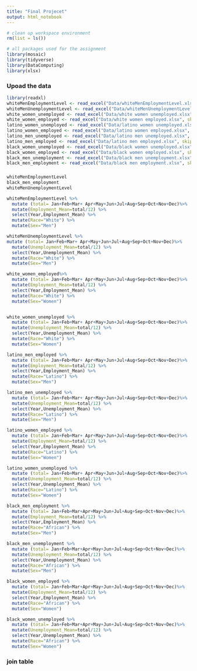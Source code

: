 ```yaml
---
title: "Final Projecet"
output: html_notebook
---
```


```r
# clean up workspace environment
rm(list = ls())

# all packages used for the assignment
library(mosaic)
library(tidyverse)
library(DataComputing)
library(xlsx)
```

### Upoad the data
```r
library(readxl)
whiteMenEmploymentLevel <- read_excel("Data/whiteMenEmploymentLevel.xlsx", skip=12)
whiteMenUnemploymentLevel <- read_excel("Data/whiteMenUnemploymentLevel.xlsx", skip=12)
white_women_unemployed <- read_excel("Data/white women unemployed.xlsx", skip = 12)
white_women_employed <- read_excel("Data/white women employed.xlsx", skip = 12)
latino_women_unemployed <- read_excel("Data/latino women unemployed.xlsx", skip = 12)
latino_women_employed <- read_excel("Data/latino women employed.xlsx", skip = 12)
latino_men_unemployed <- read_excel("Data/latino men unemployed.xlsx", skip = 12)
latino_men_employed <- read_excel("Data/latino men employed.xlsx", skip = 12)
black_women_unemployed <- read_excel("Data/black women unemployed.xlsx", skip = 12)
black_women_employed <- read_excel("Data/black women employed.xlsx", skip = 12)
black_men_unemployment <- read_excel("Data/black men unemployment.xlsx", skip = 12)
black_men_employment <- read_excel("Data/black men employment.xlsx", skip = 12)

```

### 

```r
whiteMenEmploymentLevel
black_men_employment
whiteMenUnemploymentLevel

```

```r
whiteMenEmploymentLevel %>%
  mutate (total= Jan+Feb+Mar+ Apr+May+Jun+Jul+Aug+Sep+Oct+Nov+Dec)%>%
  mutate(Employment_Mean=total/12) %>%
  select(Year,Employment_Mean) %>%
  mutate(Race="White") %>%
  mutate(Sex="Men")

```

```r
whiteMenUnemploymentLevel %>%
mutate (total= Jan+Feb+Mar+ Apr+May+Jun+Jul+Aug+Sep+Oct+Nov+Dec)%>%
  mutate(Unemployment_Mean=total/12) %>%
  select(Year,Unemployment_Mean) %>%
  mutate(Race="White") %>%
  mutate(Sex="Men")

```

```r
white_women_employed%>%
  mutate (total= Jan+Feb+Mar+ Apr+May+Jun+Jul+Aug+Sep+Oct+Nov+Dec)%>%
  mutate(Employment_Mean=total/12) %>%
  select(Year,Employment_Mean) %>%
  mutate(Race="White") %>%
  mutate(Sex="Women")



```

```r
white_women_unemployed %>%
  mutate (total= Jan+Feb+Mar+ Apr+May+Jun+Jul+Aug+Sep+Oct+Nov+Dec)%>%
  mutate(Unemployment_Mean=total/12) %>%
  select(Year,Unemployment_Mean) %>%
  mutate(Race="White") %>%
  mutate(Sex="Women")

```

```r
latino_men_employed %>%
  mutate (total= Jan+Feb+Mar+ Apr+May+Jun+Jul+Aug+Sep+Oct+Nov+Dec)%>%
  mutate(Employment_Mean=total/12) %>%
  select(Year,Employment_Mean) %>%
  mutate(Race="Latino") %>%
  mutate(Sex="Men")
```

```r
latino_men_unemployed %>%
  mutate (total= Jan+Feb+Mar+ Apr+May+Jun+Jul+Aug+Sep+Oct+Nov+Dec)%>%
  mutate(Unemployment_Mean=total/12) %>%
  select(Year,Unemployment_Mean) %>%
  mutate(Race="Latino") %>%
  mutate(Sex="Men")

```


```r
latino_women_employed %>%
  mutate (total= Jan+Feb+Mar+ Apr+May+Jun+Jul+Aug+Sep+Oct+Nov+Dec)%>%
  mutate(Employment_Mean=total/12) %>%
  select(Year,Employment_Mean) %>%
  mutate(Race="Latino") %>%
  mutate(Sex="Women")

```

```r
latino_women_unemployed %>%
  mutate (total= Jan+Feb+Mar+ Apr+May+Jun+Jul+Aug+Sep+Oct+Nov+Dec)%>%
  mutate(Unemployment_Mean=total/12) %>%
  select(Year,Unemployment_Mean) %>%
  mutate(Race="Latino") %>%
  mutate(Sex="Women")
```

```r
black_men_employment %>%
  mutate (total= Jan+Feb+Mar+Apr+May+Jun+Jul+Aug+Sep+Oct+Nov+Dec)%>%
  mutate(Employment_Mean=total/12) %>%
  select(Year,Employment_Mean) %>%
  mutate(Race="African") %>%
  mutate(Sex="Men")
```


```r
black_men_unemployment %>%
  mutate (total= Jan+Feb+Mar+Apr+May+Jun+Jul+Aug+Sep+Oct+Nov+Dec)%>%
  mutate(Unemployment_Mean=total/12) %>%
  select(Year,Unemployment_Mean) %>%
  mutate(Race="African") %>%
  mutate(Sex="Men")
```

```r
black_women_employed %>%
  mutate (total= Jan+Feb+Mar+Apr+May+Jun+Jul+Aug+Sep+Oct+Nov+Dec)%>%
  mutate(Employment_Mean=total/12) %>%
  select(Year,Employment_Mean) %>%
  mutate(Race="African") %>%
  mutate(Sex="Women")
```


```r
black_women_unemployed %>%
  mutate (total= Jan+Feb+Mar+Apr+May+Jun+Jul+Aug+Sep+Oct+Nov+Dec)%>%
  mutate(Unemployment_Mean=total/12) %>%
  select(Year,Unemployment_Mean) %>%
  mutate(Race="African") %>%
  mutate(Sex="Women")
```

### join table
```r

```





